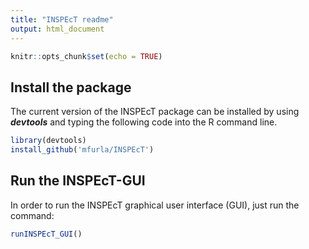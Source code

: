 ```yaml
---
title: "INSPEcT readme"
output: html_document
---
```


```r
knitr::opts_chunk$set(echo = TRUE)
```

## Install the package

The current version of the INSPEcT package can be installed by using ***devtools*** and typing the following code into the R command line.

```r
library(devtools)
install_github('mfurla/INSPEcT')
```

## Run the INSPEcT-GUI

In order to run the INSPEcT graphical user interface (GUI), just run the command:

```r
runINSPEcT_GUI()
```


